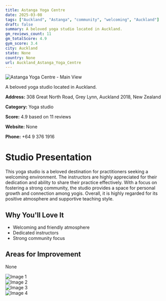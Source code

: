 ```yaml
---
title: Astanga Yoga Centre
date: 2025-03-08
tags: ["Auckland", "Astanga", "community", "welcoming", "Auckland"]  
draft: false
summary: A beloved yoga studio located in Auckland.
gm_reviews_count: 11
gm_totalScore: 4.9
gym_score: 3.4
city: Auckland
state: None
country: None
url: Auckland_Astanga_Yoga_Centre
---
```


<div className="aspect-[16/9] relative my-8">
  <img 
    src="https://lh5.googleusercontent.com/p/AF1QipN-QOYA79XFZdSvznkr00oYB3xWhuWGf10WHL4l=w1920-h1080-k-no"
    alt="Astanga Yoga Centre - Main View"
    className="object-cover absolute inset-0 w-full h-full rounded-lg"
  />
</div>

A beloved yoga studio located in Auckland.

**Address:** 308 Great North Road, Grey Lynn, Auckland 2018, New Zealand

**Category:** Yoga studio

**Score:** 4.9 based on 11 reviews

**Website:** None

**Phone:** +64 9 376 1916

# Studio Presentation

This yoga studio is a beloved destination for practitioners seeking a welcoming environment. The instructors are highly appreciated for their dedication and ability to share their practice effectively. With a focus on fostering a strong community, the studio provides a space for personal growth and connection among yogis. Overall, it is highly regarded for its positive atmosphere and supportive teaching style.


## Why You'll Love It

- Welcoming and friendly atmosphere
- Dedicated instructors
- Strong community focus

## Areas for Improvement

None

<div className="grid grid-cols-1 xl:grid-cols-2 gap-4 my-8">
<div className="aspect-[4/3] relative"><img src="https://lh5.googleusercontent.com/p/AF1QipMhX33pHM9HLb0aYbV78WVzMi1KXBaMdlvzNw-B=w1920-h1080-k-no" alt="Image 1" className="object-cover absolute inset-0 w-full h-full rounded-lg" /></div>
<div className="aspect-[4/3] relative"><img src="https://lh5.googleusercontent.com/p/AF1QipMYhTMtzPZcqJbo89B_h2z-FT0RGZxc8KMBEjjr=w1920-h1080-k-no" alt="Image 2" className="object-cover absolute inset-0 w-full h-full rounded-lg" /></div>
<div className="aspect-[4/3] relative"><img src="https://lh5.googleusercontent.com/p/AF1QipN7d8rI-PwZtaoC4A4R-zaWrhzQIAxu2fZR-cuf=w1920-h1080-k-no" alt="Image 3" className="object-cover absolute inset-0 w-full h-full rounded-lg" /></div>
<div className="aspect-[4/3] relative"><img src="https://lh5.googleusercontent.com/p/AF1QipM6UK27zo7BFZSBYqud0rHTo6HZaM_1Nfb8VVmE=w1920-h1080-k-no" alt="Image 4" className="object-cover absolute inset-0 w-full h-full rounded-lg" /></div>
</div>